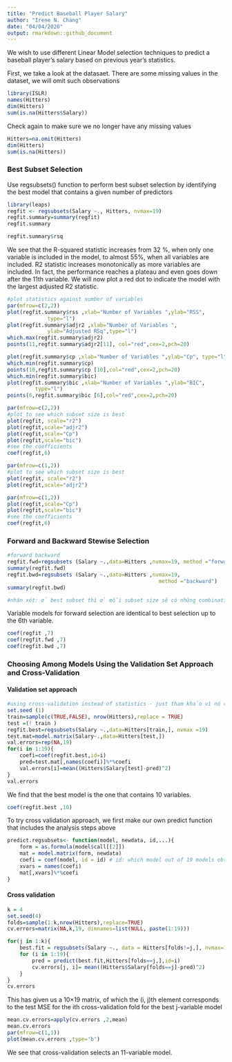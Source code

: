 ```yaml
---
title: "Predict Baseball Player Salary"
author: "Irene N. Chang"
date: "04/04/2020"
output: rmarkdown::github_document
---
```


We wish to use different Linear Model selection techniques to predict a baseball player's salary based on previous year's statistics.

First, we take a look at the datasaet. There are some missing values in the dataset, we will omit such observations
```r
library(ISLR)
names(Hitters)
dim(Hitters)
sum(is.na(Hitters$Salary))
```

Check again to make sure we no longer have any missing values
```r
Hitters=na.omit(Hitters)
dim(Hitters)
sum(is.na(Hitters))
```

### Best Subset Selection
Use regsubsets() function to perform best subset selection by identifying the best model that contains a given number of predictors

```r
library(leaps)
regfit <- regsubsets(Salary ~., Hitters, nvmax=19)
regfit.summary=summary(regfit)
regfit.summary
```

```r
regfit.summary$rsq
```

We see that the R-squared statistic increases from 32 %, when only one variable is included in the model, to almost 55%, when all variables are included. R2 statistic increases monotonically as more variables are included. In fact, the performance reaches a plateau and even goes down after the 11th variable. We will now plot a red dot to indicate the model with the largest adjusted R2 statistic.
```r
#plot statistics against number of variables
par(mfrow=c(2,2))
plot(regfit.summary$rss ,xlab="Number of Variables ",ylab="RSS",
			 type="l")
plot(regfit.summary$adjr2 ,xlab="Number of Variables ",
			 ylab="Adjusted RSq",type="l")
which.max(regfit.summary$adjr2)
points(11,regfit.summary$adjr2[11], col="red",cex=2,pch=20)

plot(regfit.summary$cp ,xlab="Number of Variables ",ylab="Cp", type="l")
which.min(regfit.summary$cp)
points(10,regfit.summary$cp [10],col="red",cex=2,pch=20)
which.min(regfit.summary$bic)
plot(regfit.summary$bic ,xlab="Number of Variables ",ylab="BIC",
		 type="l")
points(6,regfit.summary$bic [6],col="red",cex=2,pch=20)
```
```r
par(mfrow=c(2,2))
#plot to see which subset size is best
plot(regfit, scale="r2")
plot(regfit,scale="adjr2")
plot(regfit,scale="Cp")
plot(regfit,scale="bic")
#see the coefficients
coef(regfit,6)
```
```r
par(mfrow=c(1,2))
#plot to see which subset size is best
plot(regfit, scale="r2")
plot(regfit,scale="adjr2")
```

```r
par(mfrow=c(1,2))
plot(regfit,scale="Cp")
plot(regfit,scale="bic")
#see the coefficients
coef(regfit,6)
```

### Forward and Backward Stewise Selection
```r
#forward backward
regfit.fwd=regsubsets (Salary ~.,data=Hitters ,nvmax=19, method ="forward")
summary(regfit.fwd)
regfit.bwd=regsubsets (Salary ~.,data=Hitters ,nvmax=19,
												 method ="backward")
summary(regfit.bwd)

#nhận xét: ở best subset thì ở mỗi subset size sẽ có những combination khác nhau, còn ở forward and backward thì các variable sẽ luôn xuất hiện từ lúc bắt đầu đc select, aka có một variable sẽ luôn có dấu *
```

Variable models for forward selection are identical to best selection up to the 6th variable. 

```r
coef(regfit ,7)
coef(regfit.fwd ,7)
coef(regfit.bwd ,7)
```

### Choosing Among Models Using the Validation Set Approach and Cross-Validation

#### Validation set approach

```r
#using cross-validation instead of statistics - just tham khảo vì nó chưa đúng
set.seed (1)
train=sample(c(TRUE,FALSE), nrow(Hitters),replace = TRUE)
test =(! train )
regfit.best=regsubsets(Salary ~.,data=Hitters[train,], nvmax =19)
test.mat=model.matrix(Salary~.,data=Hitters[test,])
val.errors=rep(NA,19)
for(i in 1:19){
	coefi=coef(regfit.best,id=i)
	pred=test.mat[,names(coefi)]%*%coefi
	val.errors[i]=mean((Hitters$Salary[test]-pred)^2)
}
val.errors
```

We find that the best model is the one that contains 10 variables.
```r
coef(regfit.best ,10)
```

To try cross validation approach, we first make our own predict function that includes the analysis steps above 
```r
predict.regsubsets<- function(model, newdata, id,...){
	form = as.formula(model$call[[2]])
	mat = model.matrix(form, newdata)
	coefi = coef(model, id = id) # id: which model out of 19 models obtained
	xvars = names(coefi)
	mat[,xvars]%*%coefi
}
```

#### Cross validation
```r
k = 4
set.seed(4)
folds=sample(1:k,nrow(Hitters),replace=TRUE)
cv.errors=matrix(NA,k,19, dimnames=list(NULL, paste(1:19)))

for(j in 1:k){
	best.fit = regsubsets(Salary ~., data = Hitters[folds!=j,], nvmax=19)
	for (i in 1:19){ 
		pred = predict(best.fit,Hitters[folds==j,],id=i)
		cv.errors[j, i]= mean((Hitters$Salary[folds==j]-pred)^2)
	}
}
cv.errors
```

This has given us a 10×19 matrix, of which the (i, j)th element corresponds to the test MSE for the ith cross-validation fold for the best j-variable model
```r
mean.cv.errors=apply(cv.errors ,2,mean)
mean.cv.errors
par(mfrow=c(1,1))
plot(mean.cv.errors ,type='b')
```

We see that cross-validation selects an 11-variable model.